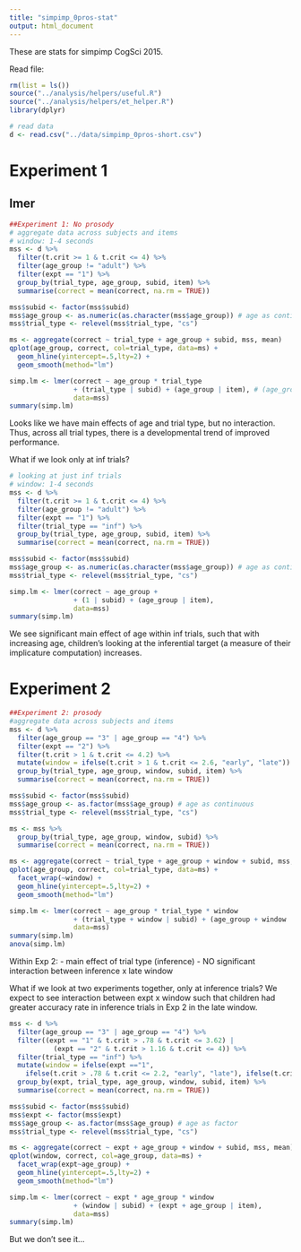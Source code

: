 ```yaml
---
title: "simpimp_0pros-stat"
output: html_document
---
```


These are stats for simpimp CogSci 2015.

Read file:

```r
rm(list = ls())
source("../analysis/helpers/useful.R")
source("../analysis/helpers/et_helper.R")
library(dplyr)

# read data
d <- read.csv("../data/simpimp_0pros-short.csv")
```

# Experiment 1

## lmer

```r
##Experiment 1: No prosody
# aggregate data across subjects and items
# window: 1-4 seconds
mss <- d %>%
  filter(t.crit >= 1 & t.crit <= 4) %>%
  filter(age_group != "adult") %>%
  filter(expt == "1") %>%
  group_by(trial_type, age_group, subid, item) %>%
  summarise(correct = mean(correct, na.rm = TRUE))

mss$subid <- factor(mss$subid)
mss$age_group <- as.numeric(as.character(mss$age_group)) # age as continuous
mss$trial_type <- relevel(mss$trial_type, "cs")

ms <- aggregate(correct ~ trial_type + age_group + subid, mss, mean)
qplot(age_group, correct, col=trial_type, data=ms) + 
  geom_hline(yintercept=.5,lty=2) + 
  geom_smooth(method="lm")

simp.lm <- lmer(correct ~ age_group * trial_type 
                + (trial_type | subid) + (age_group | item), # (age_group + trial_type | item) fails to converge
                data=mss)
summary(simp.lm)
```

Looks like we have main effects of age and trial type, but no interaction. Thus, across all trial types, there is a developmental trend of improved performance.

What if we look only at inf trials?

```r
# looking at just inf trials
# window: 1-4 seconds
mss <- d %>%
  filter(t.crit >= 1 & t.crit <= 4) %>%
  filter(age_group != "adult") %>%
  filter(expt == "1") %>%
  filter(trial_type == "inf") %>%
  group_by(trial_type, age_group, subid, item) %>%
  summarise(correct = mean(correct, na.rm = TRUE))

mss$subid <- factor(mss$subid)
mss$age_group <- as.numeric(as.character(mss$age_group)) # age as continuous
mss$trial_type <- relevel(mss$trial_type, "cs")

simp.lm <- lmer(correct ~ age_group +
                + (1 | subid) + (age_group | item),
                data=mss)
summary(simp.lm)
```

We see significant main effect of age within inf trials, such that with increasing age, children's looking at the inferential target (a measure of their implicature computation) increases.

# Experiment 2

```r
##Experiment 2: prosody
#aggregate data across subjects and items
mss <- d %>%
  filter(age_group == "3" | age_group == "4") %>%
  filter(expt == "2") %>%
  filter(t.crit > 1 & t.crit <= 4.2) %>%
  mutate(window = ifelse(t.crit > 1 & t.crit <= 2.6, "early", "late")) %>%
  group_by(trial_type, age_group, window, subid, item) %>%
  summarise(correct = mean(correct, na.rm = TRUE))

mss$subid <- factor(mss$subid)
mss$age_group <- as.factor(mss$age_group) # age as continuous
mss$trial_type <- relevel(mss$trial_type, "cs")

ms <- mss %>%
  group_by(trial_type, age_group, window, subid) %>%
  summarise(correct = mean(correct, na.rm = TRUE))

ms <- aggregate(correct ~ trial_type + age_group + window + subid, mss, mean)
qplot(age_group, correct, col=trial_type, data=ms) + 
  facet_wrap(~window) +
  geom_hline(yintercept=.5,lty=2) +
  geom_smooth(method="lm")

simp.lm <- lmer(correct ~ age_group * trial_type * window
                + (trial_type + window | subid) + (age_group + window | item), # (age_group + trial_type | item) fails to converge
                data=mss)
summary(simp.lm)
anova(simp.lm)
```

Within Exp 2:
- main effect of trial type (inference)
- NO significant interaction between inference x late window

What if we look at two experiments together, only at inference trials? We expect to see interaction between expt x window such that children had greater accuracy rate in inference trials in Exp 2 in the late window.

```r
mss <- d %>%
  filter(age_group == "3" | age_group == "4") %>%
  filter((expt == "1" & t.crit > .78 & t.crit <= 3.62) |
           (expt == "2" & t.crit > 1.16 & t.crit <= 4)) %>%
  filter(trial_type == "inf") %>%
  mutate(window = ifelse(expt =="1",
    ifelse(t.crit > .78 & t.crit <= 2.2, "early", "late"), ifelse(t.crit > 1.16 & t.crit <= 2.58, "early", "late"))) %>%
  group_by(expt, trial_type, age_group, window, subid, item) %>%
  summarise(correct = mean(correct, na.rm = TRUE))

mss$subid <- factor(mss$subid)
mss$expt <- factor(mss$expt)
mss$age_group <- as.factor(mss$age_group) # age as factor
mss$trial_type <- relevel(mss$trial_type, "cs")

ms <- aggregate(correct ~ expt + age_group + window + subid, mss, mean)
qplot(window, correct, col=age_group, data=ms) + 
  facet_wrap(expt~age_group) +
  geom_hline(yintercept=.5,lty=2) +
  geom_smooth(method="lm")

simp.lm <- lmer(correct ~ expt * age_group * window
                + (window | subid) + (expt + age_group | item), 
                data=mss)
summary(simp.lm)

```

But we don't see it...